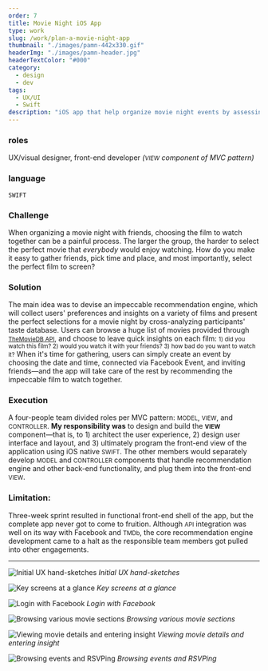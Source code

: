 ```yaml
---
order: 7
title: Movie Night iOS App
type: work
slug: /work/plan-a-movie-night-app
thumbnail: "./images/pamn-442x330.gif"
headerImg: "./images/pamn-header.jpg"
headerTextColor: "#000"
category:
  - design
  - dev
tags:
  - UX/UI
  - Swift
description: "iOS app that help organize movie night events by assessing participants' tastes and suggesting the best film to watch together."
---
```



<section class="portfolioDetail">

### roles

UX/visual designer, front-end developer _(<small>VIEW</small> component of MVC pattern)_

</section>

<section class="portfolioDetail">

### language

`SWIFT`

</section>

<section class="portfolioDetail">

### Challenge

When organizing a movie night with friends, choosing the film to watch together can be a painful process. The larger the group, the harder to select the perfect movie that _everybody_ would enjoy watching. How do you make it easy to gather friends, pick time and place, and most importantly, select the perfect film to screen?

</section>

<section class="portfolioDetail">

### Solution

The main idea was to devise an impeccable recommendation engine, which will collect users' preferences and insights on a variety of films and present the perfect selections for a movie night by cross-analyzing participants' taste database. Users can browse a huge list of movies provided through <small>[TheMovieDB API](https://www.themoviedb.org/)</small>, and choose to leave quick insights on each film: <span><small>1) did you watch this film? 2) would you watch it with your friends? 3) how bad do you want to watch it?</small></span> When it's time for gathering, users can simply create an event by choosing the date and time, connected via Facebook Event, and inviting friends&mdash;and the app will take care of the rest by recommending the impeccable film to watch together.

</section>

<section class="portfolioDetail">

### Execution

A four-people team divided roles per MVC pattern: <small>MODEL</small>, <small>VIEW</small>, and <small>CONTROLLER</small>. **My responsibility was** to design and build the <small>**VIEW**</small> component&mdash;that is, to 1) architect the user experience, 2) design user interface and layout, and 3) ultimately program the front-end view of the application using iOS native <small>SWIFT</small>. The other members would separately develop <small>MODEL</small> and <small>CONTROLLER</small> components that handle recommendation engine and other back-end functionality, and plug them into the front-end <small>VIEW</small>.

</section>

<section class="portfolioDetail">

### Limitation:

Three-week sprint resulted in functional front-end shell of the app, but the complete app never got to come to fruition. Although <small>API</small> integration was well on its way with Facebook and <small>TMDb</small>, the core recommendation engine development came to a halt as the responsible team members got pulled into other engagements.

</section>

<ButtonContainer>
  <SimpleButton
    cta="Download initial UX draft"
    href="/pamn_mockup_r1.pdf"
    variant="yellow"
  />
  <SimpleButton
    cta="View GitHub Repo"
    href="https://github.com/baadaa/plan-a-movie-night"
    variant="green"
  />
</ButtonContainer>

---

![Initial UX hand-sketches](./images/pamn_sketch.jpg)
_Initial UX hand-sketches_

![Key screens at a glance](./images/pamn-keyscreens.jpg)
_Key screens at a glance_

<div class="small-gif img-border">

![Login with Facebook](./images/pamn-auth.gif)
_Login with Facebook_

![Browsing various movie sections](./images/pamn-movie-sections.gif)
_Browsing various movie sections_

![Viewing movie details and entering insight](./images/pamn-movie-details.gif)
_Viewing movie details and entering insight_

![Browsing events and RSVPing](./images/pamn-rsvp.gif)
_Browsing events and RSVPing_

</div>
